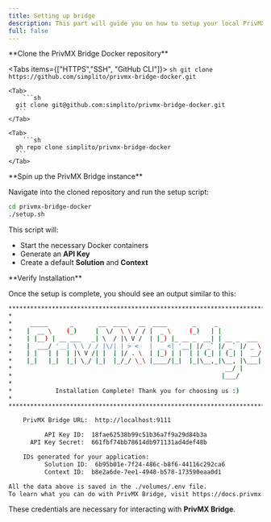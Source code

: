 ```yaml
---
title: Setting up bridge
description: This part will guide you on how to setup your local PrivMX Bridge.
full: false
---
```



<div className="fd-steps">

  <div className="fd-step">**Clone the PrivMX Bridge Docker repository**</div>  

  <Tabs items={["HTTPS","SSH", "GitHub CLI"]}>
    <Tab>
      ```sh
      git clone https://github.com/simplito/privmx-bridge-docker.git
      ```
    </Tab>

    <Tab>
        ```sh
      git clone git@github.com:simplito/privmx-bridge-docker.git
      ```
    </Tab>

    <Tab>
        ```sh
      gh repo clone simplito/privmx-bridge-docker
      ```
    </Tab>
  </Tabs>

  <div className="fd-step">**Spin up the PrivMX Bridge instance**</div>

  Navigate into the cloned repository and run the setup script:

  ```sh
  cd privmx-bridge-docker
  ./setup.sh
  ```
  This script will:

  - Start the necessary Docker containers
  - Generate an **API Key**
  - Create a default **Solution** and **Context**

  <div className="fd-step">**Verify Installation**</div>

  Once the setup is complete, you should see an output similar to this:
  ```sh
  ***************************************************************************
  *                                                                         *
  *     _____      _       __  ____   __  ____       _     _                *
  *    |  __ \    (_)     |  \/  \ \ / / |  _ \     (_)   | |               *
  *    | |__) | __ ___   _| \  / |\ V /  | |_) |_ __ _  __| | __ _  ___     *
  *    |  ___/ '__| \ \ / / |\/| | > <   |  _ <| '__| |/ _` |/ _` |/ _ \    *
  *    | |   | |  | |\ V /| |  | |/ . \  | |_) | |  | | (_| | (_| |  __/    *
  *    |_|   |_|  |_| \_/ |_|  |_/_/ \_\ |____/|_|  |_|\__,_|\__, |\___|    *
  *                                                           __/ |         *
  *                                                          |___/          *
  *                                                                         *
  *            Installation Complete! Thank you for choosing us :)          *
  *                                                                         *
  ***************************************************************************

      PrivMX Bridge URL:  http://localhost:9111

            API Key ID:  18fae62538b99c51b36a7f9a29d84b3a
        API Key Secret:  661fbf74bb78614db971131ad4def48b

      IDs generated for your application:
            Solution ID:  6b95b01e-7f24-486c-b8f6-44116c292ca6
            Context ID:  b8e2a6de-7ee1-4948-b578-173590eaa0d1

  All the data above is saved in the ./volumes/.env file.
  To learn what you can do with PrivMX Bridge, visit https://docs.privmx.dev/bridge#after-installing
  ```

  These credentials are necessary for interacting with **PrivMX Bridge**.
</div>
